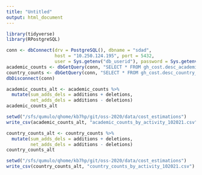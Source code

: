 ```yaml
---
title: "Untitled"
output: html_document
---
```


```r
library(tidyverse)
library(RPostgreSQL)

conn <- dbConnect(drv = PostgreSQL(), dbname = "sdad",
                  host = "10.250.124.195", port = 5432,
                  user = Sys.getenv("db_userid"), password = Sys.getenv("db_pwd"))
academic_counts <- dbGetQuery(conn, "SELECT * FROM gh_cost.desc_academic_counts_102021;")
country_counts <- dbGetQuery(conn, "SELECT * FROM gh_cost.desc_country_counts_102021;")
dbDisconnect(conn)
```

```r
academic_counts_alt <- academic_counts %>% 
  mutate(sum_adds_dels = additions + deletions, 
         net_adds_dels = additions - deletions)
academic_counts_alt

setwd("/sfs/qumulo/qhome/kb7hp/git/oss-2020/data/cost_estimations")
write_csv(academic_counts_alt, "academic_counts_by_activity_102021.csv")
```

```r
country_counts_alt <- country_counts %>% 
  mutate(sum_adds_dels = additions + deletions, 
         net_adds_dels = additions - deletions)
country_counts_alt

setwd("/sfs/qumulo/qhome/kb7hp/git/oss-2020/data/cost_estimations")
write_csv(country_counts_alt, "country_counts_by_activity_102021.csv")
```







